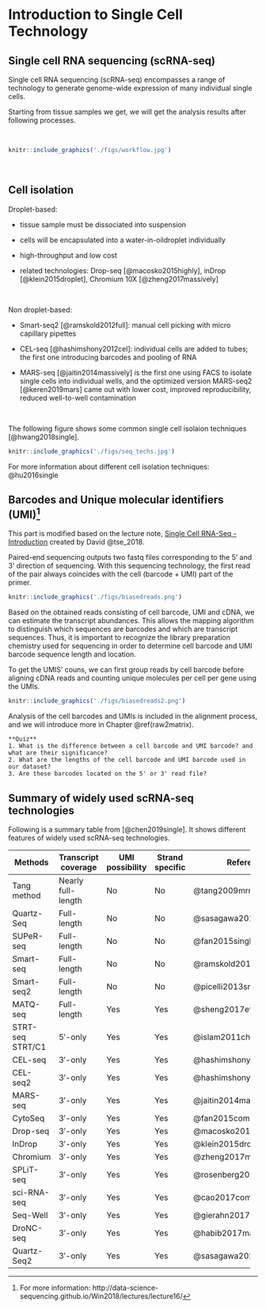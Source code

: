 # Introduction to Single Cell Technology {#background}

## Single cell RNA sequencing (scRNA-seq)

Single cell RNA sequencing (scRNA-seq) encompasses a range of technology to generate genome-wide expression of many individual single cells.

Starting from tissue samples we get, we will get the analysis results after following processes.

<br/>

```r
knitr::include_graphics('./figs/workflow.jpg')
```

<br/>

## Cell isolation

Droplet-based:

* tissue sample must be dissociated into suspension

* cells will be encapsulated into a water-in-oildroplet individually

* high-throughput and low cost

* related technologies: Drop-seq [@macosko2015highly], inDrop [@klein2015droplet], Chromium 10X [@zheng2017massively]

<br/>

Non droplet-based:

* Smart-seq2 [@ramskold2012full]: manual cell picking with micro capillary pipettes

* CEL-seq [@hashimshony2012cel]: individual cells are added to tubes; the first one introducing barcodes and pooling of RNA

* MARS-seq [@jaitin2014massively] is the first one using FACS to isolate single cells into individual wells, and the optimized version MARS-seq2 [@keren2019mars] came out with lower cost, improved reproducibility, reduced well-to-well contamination

<br/>

The following figure shows some common single cell isolaion techniques [@hwang2018single].

```r
knitr::include_graphics('./figs/seq_techs.jpg')
```

For more information about different cell isolation techniques: @hu2016single

## Barcodes and Unique molecular identifiers (UMI)^[For more information: http://data-science-sequencing.github.io/Win2018/lectures/lecture16/]

This part is modified based on the lecture note, [Single Cell RNA-Seq - Introduction](http://data-science-sequencing.github.io/Win2018/lectures/lecture16/) created by David @tse_2018.

Paired-end sequencing outputs two fastq files corresponding to the 5’ and 3’ direction of sequencing. With this sequencing technology, the first read of the pair always coincides with the cell (barcode + UMI) part of the primer. 

```r
knitr::include_graphics('./figs/biasedreads.png')
```

Based on the obtained reads consisting of cell barcode, UMI and cDNA, we can estimate the transcript abundances. This allows the mapping algorithm to distinguish which sequences are barcodes and which are transcript sequences. Thus, it is important to recognize the library preparation chemistry used for sequencing in order to determine cell barcode and UMI barcode sequence length and location.

To get the UMIS' couns, we can first group reads by cell barcode before aligning cDNA reads and counting unique molecules per cell per gene using the UMIs.

```r
knitr::include_graphics('./figs/biasedreads2.png')
```

Analysis of the cell barcodes and UMIs is included in the alignment process, and we will introduce more in Chapter \@ref(raw2matrix).

```
**Quiz**
1. What is the difference between a cell barcode and UMI barcode? and what are their significance?
2. What are the lengths of the cell barcode and UMI barcode used in our dataset?
3. Are these barcodes located on the 5' or 3' read file?
```

## Summary of widely used scRNA-seq technologies

Following is a summary table from [@chen2019single]. It shows different features of widely used scRNA-seq technologies.

+-------------+-------------------+--------------+----------+-----------------------------+
| Methods     | Transcript        | UMI          | Strand   | References                  |    
|             | coverage          | possibility  | specific |                             |
+=============+===================+==============+==========+=============================+
| Tang method | Nearly full-length| No           | No       | @tang2009mrna             |
+-------------+-------------------+--------------+----------+-----------------------------+
| Quartz-Seq  | Full-length	      | No           | No       | @sasagawa2013quartz       |
+-------------+-------------------+--------------+----------+-----------------------------+
| SUPeR-seq   | Full-length	      | No           | No       | @fan2015single            |
+-------------+-------------------+--------------+----------+-----------------------------+
| Smart-seq   | Full-length       | No           | No       | @ramskold2012full         |
+-------------+-------------------+--------------+----------+-----------------------------+
| Smart-seq2  | Full-length       | No           | No       | @picelli2013smart         |
+-------------+-------------------+--------------+----------+-----------------------------+
| MATQ-seq    | Full-length       | Yes          | Yes      | @sheng2017effective       |
+-------------+-------------------+--------------+----------+-----------------------------+
| STRT-seq    | 5′-only           | Yes          | Yes      | @islam2011characterization|
| STRT/C1     |                   |              |          |                             |
+-------------+-------------------+--------------+----------+-----------------------------+
| CEL-seq     | 3′-only           | Yes          | Yes      | @hashimshony2012cel       |
+-------------+-------------------+--------------+----------+-----------------------------+
| CEL-seq2    | 3′-only           | Yes          | Yes      | @hashimshony2016cel       |
+-------------+-------------------+--------------+----------+-----------------------------+
| MARS-seq    | 3′-only           | Yes          | Yes      | @jaitin2014massively      |
+-------------+-------------------+--------------+----------+-----------------------------+
| CytoSeq     | 3′-only           | Yes          | Yes      | @fan2015combinatorial     |
+-------------+-------------------+--------------+----------+-----------------------------+
| Drop-seq    | 3′-only           | Yes          | Yes      | @macosko2015highly        |
+-------------+-------------------+--------------+----------+-----------------------------+
| InDrop      | 3′-only           | Yes          | Yes      | @klein2015droplet       |
+-------------+-------------------+--------------+----------+-----------------------------+
| Chromium    | 3′-only           | Yes          | Yes      | @zheng2017massively       |
+-------------+-------------------+--------------+----------+-----------------------------+
| SPLiT-seq   | 3′-only           | Yes          | Yes      | @rosenberg2018single      |
+-------------+-------------------+--------------+----------+-----------------------------+
| sci-RNA-seq | 3′-only           | Yes          | Yes      | @cao2017comprehensive     |
+-------------+-------------------+--------------+----------+-----------------------------+
| Seq-Well    | 3′-only           | Yes          | Yes      | @gierahn2017seq           |
+-------------+-------------------+--------------+----------+-----------------------------+
| DroNC-seq   | 3′-only           | Yes          | Yes      | @habib2017massively       |
+-------------+-------------------+--------------+----------+-----------------------------+
| Quartz-Seq2 | 3′-only           | Yes          | Yes      | @sasagawa2018quartz       |
+-------------+-------------------+--------------+----------+-----------------------------+


